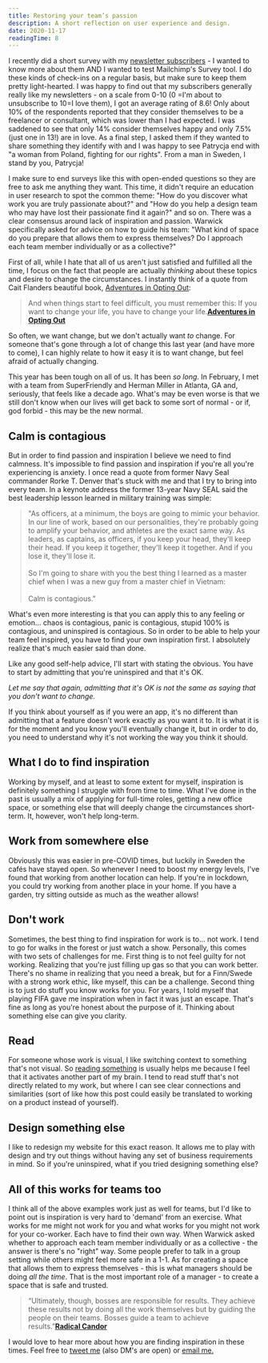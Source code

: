 ```yaml
---
title: Restoring your team’s passion
description: A short reflection on user experience and design.
date: 2020-11-17
readingTime: 8
---
```


I recently did a short survey with my <a href="/newsletter">newsletter subscribers</a> - I wanted to know more about them AND I wanted to test Mailchimp's Survey tool. I do these kinds of check-ins on a regular basis, but make sure to keep them pretty light-hearted. I was happy to find out that my subscribers generally really like my newsletters - on a scale from 0-10 (0 =I'm about to unsubscribe to 10=I love them), I got an average rating of 8.6! Only about 10% of the respondents reported that they consider themselves to be a freelancer or consultant, which was lower than I had expected. I was saddened to see that only 14% consider themselves happy and only 7.5% (just one in 13!) are in love. As a final step, I asked them if they wanted to share something they identify with and I was happy to see Patrycja end with "a woman from Poland, fighting for our rights". From a man in Sweden, I stand by you, Patrycja!

I make sure to end surveys like this with open-ended questions so they are free to ask me anything they want. This time, it didn't require an education in user research to spot the common theme: "How do you discover what work you are truly passionate about?" and "How do you help a design team who may have lost their passionate find it again?" and so  on. There was a clear consensus around lack of inspiration and passion. Warwick specifically asked for advice on how to guide his team: "What kind of space do you prepare that allows them to express themselves? Do I approach each team member individually or as a collective?"

First of all, while I hate that all of us aren't just satisfied and fulfilled all the time, I focus on the fact that people are actually *thinking* about these topics and desire to change the circumstances. I instantly think of a quote from Cait Flanders beautiful book, <a href="https://caitflanders.com/adventures-in-opting-out/">Adventures in Opting Out</a>:

>And when things start to feel difficult, you must remember this: If you want to change your life, you have to change your life.**<a href="https://caitflanders.com/adventures-in-opting-out/">Adventures in Opting Out</a>**

So often, we want change, but we don't actually want *to* change. For someone that's gone through a lot of change this last year (and have more to come), I can highly relate to how it easy it is to want change, but feel afraid of actually changing.

This year has been tough on all of us. It has been *so long*. In February, I met with a team from SuperFriendly and Herman Miller in Atlanta, GA and, seriously, that feels like a decade ago. What's may be even worse is that we still don't know when our lives will get back to some sort of normal - or if, god forbid - this may be the new normal.

## Calm is contagious

But in order to find passion and inspiration I believe we need to find calmness. It's impossible to find passion and inspiration if you're all you're experiencing is anxiety. I once read a quote from former Navy Seal commander Rorke T. Denver that's stuck with me and that I try to bring into every team. In a keynote address the former 13-year Navy SEAL said the best leadership lesson learned in military training was simple:  

> "As officers, at a minimum, the boys are going to mimic your behavior. In our line of work, based on our personalities, they're probably going to amplify your behavior, and athletes are the exact same way. As leaders, as captains, as officers, if you keep your head, they'll keep their head. If you keep it together, they'll keep it together. And if you lose it, they'll lose it.
<br /><br />
So I'm going to share with you the best thing I learned as a master chief when I was a new guy from a master chief in Vietnam:
<br /><br />
Calm is contagious."

What's even more interesting is that you can apply this to any feeling or emotion... chaos is contagious, panic is contagious, stupid 100% is contagious, and uninspired is contagious. So in order to be able to help your team feel inspired, you have to find your own inspiration first. I absolutely realize that's much easier said than done.

Like any good self-help advice, I'll start with stating the obvious. You have to start by admitting that you're uninspired and that it's OK.

*Let me say that again, admitting that it's OK is not the same as saying that you don't want to change.*

If you think about yourself as if you were an app, it's no different than admitting that a feature doesn't work exactly as you want it to. It is what it is for the moment and you know you'll eventually change it, but in order to do, you need to understand why it's not working the way you think it should.

## What I do to find inspiration

Working by myself, and at least to some extent for myself, inspiration is definitely something I struggle with from time to time. What I've done in the past is usually a mix of applying for full-time roles, getting a new office space, or something else that will deeply change the circumstances short-term. It, however, won't help long-term.

## Work from somewhere else

Obviously this was easier in pre-COVID times, but luckily in Sweden the cafés have stayed open. So whenever I need to boost my energy levels, I've found that working from another location can help. If you're in lockdown, you could try working from another place in your home. If you have a garden, try sitting outside as much as the weather allows!

## Don't work

Sometimes, the best thing to find inspiration for work is to... not work. I tend to go for walks in the forest or just watch a show. Personally, this comes with two sets of challenges for me. First thing is to not feel guilty for not working. Realizing that you're just filling up gas so that you can work better. There's no shame in realizing that you need a break, but for a Finn/Swede with a strong work ethic, like myself, this can be a challenge. Second thing is to just do stuff you know works for you. For years, I told myself that playing FIFA gave me inspiration when in fact it was just an escape. That's fine as long as you're honest about the purpose of it. Thinking about something else can give you clarity.

## Read

For someone whose work is visual, I like switching context to something that's not visual. So <a href="/books-help-grow/">reading something</a> is usually helps me because I feel that it activates another part of my brain. I tend to read stuff that's not directly related to my work, but where I can see clear connections and similarities (sort of like how this post could easily be translated to working on a product instead of yourself).

## Design something else

I like to redesign my website for this exact reason. It allows me to play with design and try out things without having any set of business requirements in mind. So if you're uninspired, what if you tried designing something else?

## All of this works for teams too

I think all of the above examples work just as well for teams, but I'd like to point out is inspiration is very hard to 'demand' from an exercise. What works for me might not work for you and what works for you might not work for your co-worker. Each have to find their own way. When Warwick asked whether to approach each team member individually or as a collective - the answer is there's no "right" way. Some people prefer to talk in a group setting while others might feel more safe in a 1-1. As for creating a space that allows them to express themselves - this is what managers should be doing *all the time*. That is the most important role of a manager - to create a space that is safe and trusted.

> “Ultimately, though, bosses are responsible for results. They achieve these results not by doing all the work themselves but by guiding the people on their teams. Bosses guide a team to achieve results.”**<a href="https://www.radicalcandor.com">Radical Candor</a>**

I would love to hear more about how you are finding inspiration in these times. Feel free to <a href="https://www.twitter.com/antonsten">tweet me</a> (also DM's are open) or <a href="/contact">email me.</a>